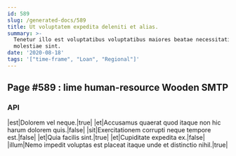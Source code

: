 ```yaml
---
id: 589
slug: /generated-docs/589
title: Ut voluptatem expedita deleniti et alias.
summary: >-
  Tenetur illo est voluptatibus voluptatibus maiores beatae necessitatibus
  molestiae sint.
date: '2020-08-18'
tags: '["time-frame", "Loan", "Regional"]'
---
```


## Page #589 : lime human-resource Wooden SMTP
### API

|est|Dolorem vel neque.|true|
|et|Accusamus quaerat quod itaque non hic harum dolorem quis.|false|
|sit|Exercitationem corrupti neque tempore est.|false|
|et|Quia facilis sint.|true|
|et|Cupiditate expedita ex.|false|
|illum|Nemo impedit voluptas est placeat itaque unde et distinctio nihil.|true|





